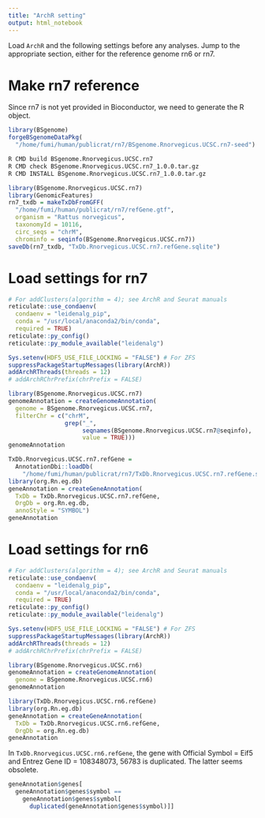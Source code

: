 ```yaml
---
title: "ArchR setting"
output: html_notebook
---
```


Load `ArchR` and the following settings before any analyses.
Jump to the appropriate section, either for the reference genome
rn6 or rn7.

# Make rn7 reference

Since rn7 is not yet provided in Bioconductor,
we need to generate the R object.

```r
library(BSgenome)
forgeBSgenomeDataPkg(
  "/home/fumi/human/publicrat/rn7/BSgenome.Rnorvegicus.UCSC.rn7-seed")
```

```bash
R CMD build BSgenome.Rnorvegicus.UCSC.rn7
R CMD check BSgenome.Rnorvegicus.UCSC.rn7_1.0.0.tar.gz
R CMD INSTALL BSgenome.Rnorvegicus.UCSC.rn7_1.0.0.tar.gz
```

```r
library(BSgenome.Rnorvegicus.UCSC.rn7)
library(GenomicFeatures)
rn7_txdb = makeTxDbFromGFF(
  "/home/fumi/human/publicrat/rn7/refGene.gtf",
  organism = "Rattus norvegicus",
  taxonomyId = 10116,
  circ_seqs = "chrM",
  chrominfo = seqinfo(BSgenome.Rnorvegicus.UCSC.rn7))
saveDb(rn7_txdb, "TxDb.Rnorvegicus.UCSC.rn7.refGene.sqlite")
```

# Load settings for rn7

```r
# For addClusters(algorithm = 4); see ArchR and Seurat manuals
reticulate::use_condaenv(
  condaenv = "leidenalg_pip",
  conda = "/usr/local/anaconda2/bin/conda",
  required = TRUE)
reticulate::py_config()
reticulate::py_module_available("leidenalg")
```

```r
Sys.setenv(HDF5_USE_FILE_LOCKING = "FALSE") # For ZFS
suppressPackageStartupMessages(library(ArchR))
addArchRThreads(threads = 12)
# addArchRChrPrefix(chrPrefix = FALSE) 
```

```r
library(BSgenome.Rnorvegicus.UCSC.rn7)
genomeAnnotation = createGenomeAnnotation(
  genome = BSgenome.Rnorvegicus.UCSC.rn7,
  filterChr = c("chrM",
                grep("_",
                     seqnames(BSgenome.Rnorvegicus.UCSC.rn7@seqinfo),
                     value = TRUE)))
genomeAnnotation
```

```r
TxDb.Rnorvegicus.UCSC.rn7.refGene =
  AnnotationDbi::loadDb(
    "/home/fumi/human/publicrat/rn7/TxDb.Rnorvegicus.UCSC.rn7.refGene.sqlite")
library(org.Rn.eg.db)
geneAnnotation = createGeneAnnotation(
  TxDb = TxDb.Rnorvegicus.UCSC.rn7.refGene,
  OrgDb = org.Rn.eg.db,
  annoStyle = "SYMBOL")
geneAnnotation
```

# Load settings for rn6

```r
# For addClusters(algorithm = 4); see ArchR and Seurat manuals
reticulate::use_condaenv(
  condaenv = "leidenalg_pip",
  conda = "/usr/local/anaconda2/bin/conda",
  required = TRUE)
reticulate::py_config()
reticulate::py_module_available("leidenalg")
```

```r
Sys.setenv(HDF5_USE_FILE_LOCKING = "FALSE") # For ZFS
suppressPackageStartupMessages(library(ArchR))
addArchRThreads(threads = 12)
# addArchRChrPrefix(chrPrefix = FALSE) 
```

```r
library(BSgenome.Rnorvegicus.UCSC.rn6)
genomeAnnotation = createGenomeAnnotation(
  genome = BSgenome.Rnorvegicus.UCSC.rn6)
genomeAnnotation
```

```r
library(TxDb.Rnorvegicus.UCSC.rn6.refGene)
library(org.Rn.eg.db)
geneAnnotation = createGeneAnnotation(
  TxDb = TxDb.Rnorvegicus.UCSC.rn6.refGene,
  OrgDb = org.Rn.eg.db)
geneAnnotation
```
In `TxDb.Rnorvegicus.UCSC.rn6.refGene`, the gene with
Official Symbol = Eif5 and
Entrez Gene ID = 108348073, 56783 is duplicated.
The latter seems obsolete.

```r
geneAnnotation$genes[
  geneAnnotation$genes$symbol ==
    geneAnnotation$genes$symbol[
      duplicated(geneAnnotation$genes$symbol)]]
```
